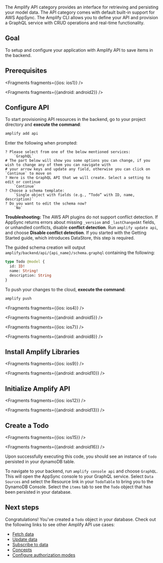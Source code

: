 

The Amplify API category provides an interface for retrieving and persisting your model data. The API category comes with default built-in support for AWS AppSync. The Amplify CLI allows you to define your API and provision a GraphQL service with CRUD operations and real-time functionality.

## Goal

To setup and configure your application with Amplify API to save items in the backend.

## Prerequisites


<Fragments fragments={{ios: ios1}} />


<Fragments fragments={{android: android2}} />

## Configure API

To start provisioning API resources in the backend, go to your project directory and **execute the command**:

```bash
amplify add api
```

Enter the following when prompted:
```console
? Please select from one of the below mentioned services:
    `GraphQL`
# The part below will show you some options you can change, if you wish to change any of them you can navigate with
# your arrow keys and update any field, otherwise you can click on `Continue` to move on
? Here is the GraphQL API that we will create. Select a setting to edit or continue
    `Continue`
? Choose a schema template:
    `Single object with fields (e.g., “Todo” with ID, name, description)`
? Do you want to edit the schema now?
    `No`
```

<Callout warning>

**Troubleshooting:** The AWS API plugins do not support conflict detection. If AppSync returns errors about missing `_version` and `_lastChangedAt` fields, or unhandled conflicts, disable **conflict detection**. Run `amplify update api`, and choose **Disable conflict detection**.  If you started with the Getting Started guide, which introduces DataStore, this step is required.

</Callout>

The guided schema creation will output `amplify/backend/api/{api_name}/schema.graphql` containing the following:
```graphql
type Todo @model {
  id: ID!
  name: String!
  description: String
}
```

To push your changes to the cloud, **execute the command**:

```bash
amplify push
```


<Fragments fragments={{ios: ios4}} />


<Fragments fragments={{android: android5}} />


<Fragments fragments={{ios: ios7}} />


<Fragments fragments={{android: android8}} />

## Install Amplify Libraries


<Fragments fragments={{ios: ios9}} />


<Fragments fragments={{android: android10}} />

## Initialize Amplify API


<Fragments fragments={{ios: ios12}} />


<Fragments fragments={{android: android13}} />

## Create a Todo


<Fragments fragments={{ios: ios15}} />


<Fragments fragments={{android: android16}} />

Upon successfully executing this code, you should see an instance of `todo` persisted in your dynamoDB table.

To navigate to your backend, run `amplify console api` and choose `GraphQL`. This will open the AppSync console to your GraphQL service. Select `Data Sources` and select the Resource link in your `TodoTable` to bring you to the DynamoDB Console. Select the `items` tab to see the `Todo` object that has been persisted in your database.

## Next steps

Congratulations! You've created a `Todo` object in your database. Check out the following links to see other Amplify API use cases:

* [Fetch data](/lib-v1/graphqlapi/query-data)
* [Update data](/lib-v1/graphqlapi/mutate-data)
* [Subscribe to data](/lib-v1/graphqlapi/subscribe-data)
* [Concepts](/lib-v1/graphqlapi/concepts)
* [Configure authorization modes](/lib-v1/graphqlapi/authz)

<!-- TODO: * [Authorizing API calls with Cognito User Pool] -->

